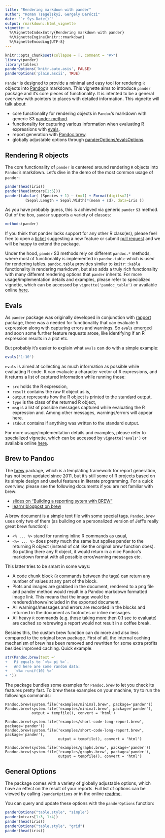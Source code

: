 ```yaml
---
title: "Rendering markdown with pander"
author: "Roman Tsegelskyi, Gergely Daróczi"
date: "`r Sys.Date()`"
output: rmarkdown::html_vignette
vignette: >
  %\VignetteIndexEntry{Rendering markdown with pander}
  %\VignetteEngine{knitr::rmarkdown}
  %\VignetteEncoding{UTF-8}
---
```


```r
knitr::opts_chunk$set(collapse = T, comment = "#>")
library(pander)
library(tables)
panderOptions('knitr.auto.asis', FALSE)
panderOptions('plain.ascii', TRUE)
```

`Pander` is designed to provide a minimal and easy tool for rendering `R` objects into [Pandoc](http://pandoc.org/)'s markdown. This vignette aims to introduce `pander` package and it's core pieces of functionality. It is intented to be a general overview with pointers to places with detailed information. This vignette will talk about:

* core functionality for rendering objects in `Pandoc`'s markdown with generic S3 [pander method](#rendering-r-objects).
* functionality for capturing various information when evaluating R expressions with [evals](#evals).
* report generation with [Pandoc.brew](#brew-to-pandoc).
* globally adjustable options through [panderOptions/evalsOptions](#general-options).

## Rendering R objects

The core functionality of `pander` is centered around rendering `R` objects into `Pandoc`'s markdown. Let's dive in the demo of the most common usage of `pander`:

```r
pander(head(iris))
pander(head(mtcars[1:5]))
pander(tabular( (Species + 1) ~ (n=1) + Format(digits=2)*
         (Sepal.Length + Sepal.Width)*(mean + sd), data=iris ))
```

As you have probably guess, this is achieved via generic `pander` `S3` method. Out of the box, `pander` supports a variety of classes:

```r
methods(pander)
```

If you think that pander lacks support for any other R class(es), please feel free to open a [ticket](https://github.com/Rapporter/pander/pulls) suggesting a new feature or submit [pull request](https://github.com/Rapporter/pander/issues) and we will be happy to extend the package.

Under the hood, `pander` S3 methods rely on different `pandoc.*` methods, where most of functionality is implemented in `pandoc.table` which is used for rendering tables. `pandoc.table` provides similar to `knitr::kable` functionality in rendering markdown, but also adds a truly rich functionality with many different rendering options that `pander` inherits. For more usage/implementation details and examples, please refer to specialized vignette, which can be accessed by `vignette('pandoc_table')` or available online [here](http://rapporter.github.io/pander/pandoc_table.html).

## Evals

As `pander` package was originally developed in conjunction with [rapport](https://github.com/Rapporter/rapport) package, there was a needed for functionality that can evaluate `R` expression along with capturing errors and warnings. So `evals` emerged and soon some further feature requests arose, like identifying if an R expression results in a plot etc.

But probably it's easier to explain what `evals` can do with a simple example:

```r
evals('1:10')
```

`evals` is aimed at collecting as much information as possible while evaluating R code. It can evaluate a character vector of R expressions, and it returns a list of captured information while running those:

* `src` holds the R expression,
* `result` contains the raw R object as is,
* `output` represents how the R object is printed to the standard output,
* `type` is the class of the returned R object,
* `msg` is a list of possible messages captured while evaluating the R expression and. Among other messages, warnings/errors will appear here.
* `stdout` contains if anything was written to the standard output.

For more usage/implementation details and examples, please refer to specialized vignette, which can be accessed by `vignette('evals')` or available online [here](http://rapporter.github.io/pander/evals.html).

## Brew to Pandoc

The [brew](https://cran.r-project.org/package=brew) package, which is a templating framework for report generation, has not been updated since 2011, but it's still some of R projects based on its simple design and useful features in literate programming. For a quick overview, please see the following documents if you are not familiar with brew:

* [slides on "Building a reporting sytem with BREW"](http://www.slideshare.net/xavierguardiola/building-a-reporting-sytem-with-brew)
* [learnr blogpost on brew](https://learnr.wordpress.com/2009/09/09/brew-creating-repetitive-reports/)

A brew document is a simple text file with some special tags. `Pandoc.brew` uses only two of them (as building on a personalized version of Jeff's really great brew function):

* `<% ... %>` stand for running inline R commands as usual,
* `<%= ... %>` does pretty much the same but applies pander to the returning R object (instead of cat like the original brew function does). So putting there any R object, it would return in a nice Pandoc's markdown format with all possible error/warning messages etc.

This latter tries to be smart in some ways:

* A code chunk block (`R` commands between the tags) can return any number of values at any part of the block.
* Plots and images are grabbed in the document, rendered to a png file and pander method would result in a Pandoc markdown formatted image link. This means that the image would be rendered/shown/included in the exported document.
* All warnings/messages and errors are recorded in the blocks and returned in the document as footnotes or inline messages.
* All heavy `R` commands (e.g. those taking more then 0.1 sec to evaluate) are cached so rebrewing a report would not result in a coffee break.

Besides this, the custom brew function can do more and also less compared to the original brew package. First of all, the internal caching mechanism of brew has been removed and rewritten for some extra profits besides improved caching. Quick example:

```r
str(Pandoc.brew(text ='
+   Pi equals to `<%= pi %>`.
+   And here are some random data:
+   `<%= runif(10) %>`
+ '))
```

The package bundles some examples for `Pandoc.brew` to let you check its features pretty fast.
To brew these examples on your machine, try to run the followings commands:

```
Pandoc.brew(system.file('examples/minimal.brew', package='pander'))
Pandoc.brew(system.file('examples/minimal.brew', package='pander'),
            output = tempfile(), convert = 'html')

Pandoc.brew(system.file('examples/short-code-long-report.brew', package='pander'))
Pandoc.brew(system.file('examples/short-code-long-report.brew', package='pander'),
                        output = tempfile(), convert = 'html')

Pandoc.brew(system.file('examples/graphs.brew', package='pander'))
Pandoc.brew(system.file('examples/graphs.brew', package='pander'),
                        output = tempfile(), convert = 'html')
```

## General Options

The package comes with a variety of globally adjustable options, which have an effect on the result of your reports. Full list of options can be viewed by calling `?panderOptions` or in the online [readme](https://github.com/Rapporter/pander#general-options).

You can query and update these options with the `panderOptions` function:

```r
panderOptions("table.style", "simple")
pander(mtcars[1:3, 1:4])
pander(head(iris))
panderOptions("table.style", "grid")
pander(head(iris))
```
